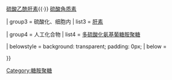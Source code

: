 {{Navbox
| name  = 糖胺聚糖
| title = [[多糖]]类：[[糖胺聚糖]]
| titlestyle = background:LightGray
| groupstyle = background-color: LightGray

| group1 = 未硫酸化、细胞外
|  list1 = [[透明质酸]] · [[透明质酸钠]]

| group2 = 硫酸化、细胞外
|  list2 = [[软骨素]]（[[硫酸软骨素]]、[[硫酸皮肤素]]）{{·}} [[硫酸乙酰肝素]]{{·}} [[硫酸角质素]] 

| group3 = 硫酸化、细胞内
|  list3 = [[肝素]] 

| group4 = 人工化合物
| list4 = [[多硫酸化氨基葡糖胺聚糖]]

| belowstyle = background: transparent; padding: 0px;
| below = {{Metabolic navs}}

}}<noinclude>
[[Category:糖胺聚糖]]
[[Category:糖类代谢途径模板|{{PAGENAME}}]]
</noinclude>